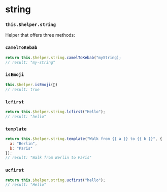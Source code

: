 
<Meta
  title="Internals | $helper / string"
/>

# string
### `this.$helper.string`

Helper that offers three methods:

### `camelToKebab`

```js
return this.$helper.string.camelToKebab("myString);
// result: "my-string"
```

### `isEmoji`

```js
this.$helper.isEmoji(🙌)
// result: true
```

### `lcfirst`

```js
return this.$helper.string.lcfirst("Hello");
// result: "hello"
```

### `template`

```js
return this.$helper.string.template("Walk from {{ a }} to {{ b }}", {
  a: "Berlin",
  b: "Paris"
});
// result: "Walk from Berlin to Paris"
```


### `ucfirst`

```js
return this.$helper.string.ucfirst("hello");
// result: "Hello"
```
